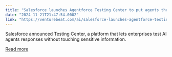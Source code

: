 ```yaml
---
title: "Salesforce launches Agentforce Testing Center to put agents through paces"
date: "2024-11-21T21:47:54.000Z"
link: "https://venturebeat.com/ai/salesforce-launches-agentforce-testing-center-to-put-agents-through-paces/"
---
```


Salesforce announced Testing Center, a platform that lets enterprises test AI agents responses without touching sensitive information.

[Read more](https://venturebeat.com/ai/salesforce-launches-agentforce-testing-center-to-put-agents-through-paces/)
